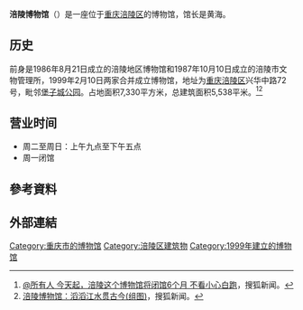 '''涪陵博物馆'''（{{lang-en|Fuling Museum}}）是一座位于[[重庆|重庆]][[涪陵区|涪陵区]]的博物馆，馆长是黄海。

==历史==
前身是1986年8月21日成立的涪陵地区博物馆和1987年10月10日成立的涪陵市文物管理所，1999年2月10日两家合并成立博物馆，地址为[[重庆|重庆]][[涪陵区|涪陵区]]兴华中路72号，毗邻[[堡子城公园|堡子城公园]]。占地面积7,330平方米，总建筑面积5,538平米。<ref>[https://m.sohu.com/a/282158266_649788 @所有人 今天起，涪陵这个博物馆将闭馆6个月 不看小心白跑]，搜狐新闻。</ref><ref>[http://roll.sohu.com/20151122/n427514748.shtml 涪陵博物馆：滔滔江水贯古今(组图)]，搜狐新闻。</ref>

== 营业时间 ==
*周二至周日：上午九点至下午五点
*周一闭馆

== 參考資料 ==
{{Reflist}}

== 外部連結 ==
{{Official website|http://www.flbwg.com/}}

[[Category:重庆市的博物馆|Category:重庆市的博物馆]]
[[Category:涪陵区建筑物|Category:涪陵区建筑物]]
[[Category:1999年建立的博物馆|Category:1999年建立的博物馆]]